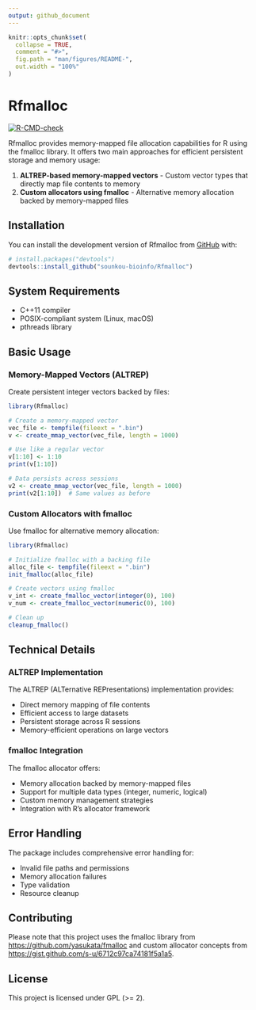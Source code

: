 ```yaml
---
output: github_document
---
```


```r
knitr::opts_chunk$set(
  collapse = TRUE,
  comment = "#>",
  fig.path = "man/figures/README-",
  out.width = "100%"
)
```

# Rfmalloc

<!-- badges: start -->
[![R-CMD-check](https://github.com/sounkou-bioinfo/Rfmalloc/workflows/R-CMD-check/badge.svg)](https://github.com/sounkou-bioinfo/Rfmalloc/actions)
<!-- badges: end -->

Rfmalloc provides memory-mapped file allocation capabilities for R using the fmalloc library. It offers two main approaches for efficient persistent storage and memory usage:

1. **ALTREP-based memory-mapped vectors** - Custom vector types that directly map file contents to memory
2. **Custom allocators using fmalloc** - Alternative memory allocation backed by memory-mapped files

## Installation

You can install the development version of Rfmalloc from [GitHub](https://github.com/) with:

```r
# install.packages("devtools")
devtools::install_github("sounkou-bioinfo/Rfmalloc")
```

## System Requirements

- C++11 compiler
- POSIX-compliant system (Linux, macOS)
- pthreads library

## Basic Usage

### Memory-Mapped Vectors (ALTREP)

Create persistent integer vectors backed by files:

```r
library(Rfmalloc)

# Create a memory-mapped vector
vec_file <- tempfile(fileext = ".bin")
v <- create_mmap_vector(vec_file, length = 1000)

# Use like a regular vector
v[1:10] <- 1:10
print(v[1:10])

# Data persists across sessions
v2 <- create_mmap_vector(vec_file, length = 1000)
print(v2[1:10])  # Same values as before
```

### Custom Allocators with fmalloc

Use fmalloc for alternative memory allocation:

```r
library(Rfmalloc)

# Initialize fmalloc with a backing file
alloc_file <- tempfile(fileext = ".bin")
init_fmalloc(alloc_file)

# Create vectors using fmalloc
v_int <- create_fmalloc_vector(integer(0), 100)
v_num <- create_fmalloc_vector(numeric(0), 100)

# Clean up
cleanup_fmalloc()
```

## Technical Details

### ALTREP Implementation

The ALTREP (ALTernative REPresentations) implementation provides:

- Direct memory mapping of file contents
- Efficient access to large datasets
- Persistent storage across R sessions
- Memory-efficient operations on large vectors

### fmalloc Integration

The fmalloc allocator offers:

- Memory allocation backed by memory-mapped files
- Support for multiple data types (integer, numeric, logical)
- Custom memory management strategies
- Integration with R's allocator framework

## Error Handling

The package includes comprehensive error handling for:

- Invalid file paths and permissions
- Memory allocation failures
- Type validation
- Resource cleanup

## Contributing

Please note that this project uses the fmalloc library from [https://github.com/yasukata/fmalloc](https://github.com/yasukata/fmalloc) and custom allocator concepts from [https://gist.github.com/s-u/6712c97ca74181f5a1a5](https://gist.github.com/s-u/6712c97ca74181f5a1a5).

## License

This project is licensed under GPL (>= 2).
